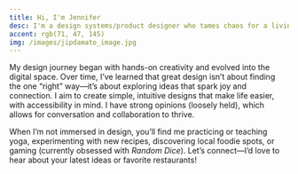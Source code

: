 ```yaml
---
title: Hi, I'm Jennifer
desc: I'm a design systems/product designer who tames chaos for a living, turning scattered ideas into scalable, accessible solutions—and making it look easy (most of the time).
accent: rgb(71, 47, 145)
img: /images/jipdamato_image.jpg
---
```


My design journey began with hands-on creativity and evolved into the digital space. Over time, I’ve learned that great design isn’t about finding the one “right” way—it’s about exploring ideas that spark joy and connection. I aim to create simple, intuitive designs that make life easier, with accessibility in mind. I have strong opinions (loosely held), which allows for conversation and collaboration to thrive. 

When I’m not immersed in design, you’ll find me practicing or teaching yoga, experimenting with new recipes, discovering local foodie spots, or gaming (currently obsessed with _Random Dice_). Let’s connect—I’d love to hear about your latest ideas or favorite restaurants!

